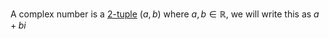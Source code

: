 A complex number is a [[N-Tuple|2-tuple]] <math>\left( a,b \right) </math>  where <math>a, b \in  \mathbb{R}</math>, we will write this as <math>a  + bi</math>
{{Knowledge Metadata|Complex Numbers|Definition}}